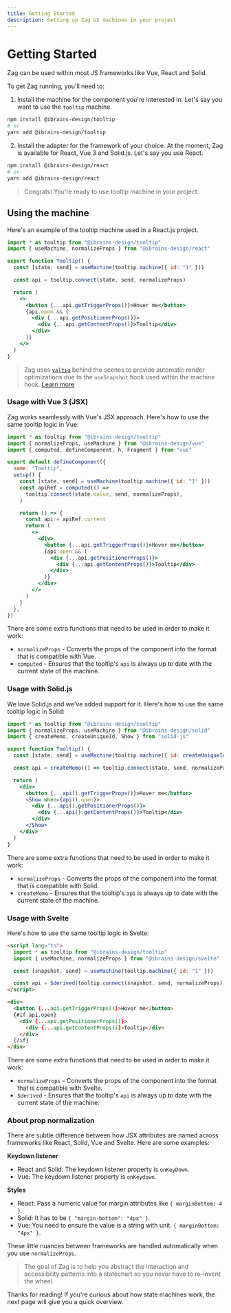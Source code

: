 ```yaml
---
title: Getting Started
description: Setting up Zag UI machines in your project
---
```


# Getting Started

Zag can be used within most JS frameworks like Vue, React and Solid.

To get Zag running, you'll need to:

1. Install the machine for the component you're interested in. Let's say you
   want to use the `tooltip` machine.

```bash
npm install @ibrains-design/tooltip
# or
yarn add @ibrains-design/tooltip
```

2. Install the adapter for the framework of your choice. At the moment, Zag is
   available for React, Vue 3 and Solid.js. Let's say you use React.

```bash
npm install @ibrains-design/react
# or
yarn add @ibrains-design/react
```

> Congrats! You're ready to use tooltip machine in your project.

## Using the machine

Here's an example of the tooltip machine used in a React.js project.

```jsx
import * as tooltip from "@ibrains-design/tooltip"
import { useMachine, normalizeProps } from "@ibrains-design/react"

export function Tooltip() {
  const [state, send] = useMachine(tooltip.machine({ id: "1" }))

  const api = tooltip.connect(state, send, normalizeProps)

  return (
    <>
      <button {...api.getTriggerProps()}>Hover me</button>
      {api.open && (
        <div {...api.getPositionerProps()}>
          <div {...api.getContentProps()}>Tooltip</div>
        </div>
      )}
    </>
  )
}
```

> Zag uses [`valtio`](https://github.com/pmndrs/valtio) behind the scenes to
> provide automatic render optimizations due to the `useSnapshot` hook used
> within the machine hook.
> [Learn more](https://github.com/pmndrs/valtio#react-via-usesnapshot)

### Usage with Vue 3 (JSX)

Zag works seamlessly with Vue's JSX approach. Here's how to use the same tooltip
logic in Vue:

```jsx
import * as tooltip from "@ibrains-design/tooltip"
import { normalizeProps, useMachine } from "@ibrains-design/vue"
import { computed, defineComponent, h, Fragment } from "vue"

export default defineComponent({
  name: "Tooltip",
  setup() {
    const [state, send] = useMachine(tooltip.machine({ id: "1" }))
    const apiRef = computed(() =>
      tooltip.connect(state.value, send, normalizeProps),
    )

    return () => {
      const api = apiRef.current
      return (
        <>
          <div>
            <button {...api.getTriggerProps()}>Hover me</button>
            {api.open && (
              <div {...api.getPositionerProps()}>
                <div {...api.getContentProps()}>Tooltip</div>
              </div>
            )}
          </div>
        </>
      )
    }
  },
})
```

There are some extra functions that need to be used in order to make it work:

- `normalizeProps` - Converts the props of the component into the format that is
  compatible with Vue.
- `computed` - Ensures that the tooltip's `api` is always up to date with the
  current state of the machine.

### Usage with Solid.js

We love Solid.js and we've added support for it. Here's how to use the same
tooltip logic in Solid:

```jsx
import * as tooltip from "@ibrains-design/tooltip"
import { normalizeProps, useMachine } from "@ibrains-design/solid"
import { createMemo, createUniqueId, Show } from "solid-js"

export function Tooltip() {
  const [state, send] = useMachine(tooltip.machine({ id: createUniqueId() }))

  const api = createMemo(() => tooltip.connect(state, send, normalizeProps))

  return (
    <div>
      <button {...api().getTriggerProps()}>Hover me</button>
      <Show when={api().open}>
        <div {...api().getPositionerProps()}>
          <div {...api().getContentProps()}>Tooltip</div>
        </div>
      </Show>
    </div>
  )
}
```

There are some extra functions that need to be used in order to make it work:

- `normalizeProps` - Converts the props of the component into the format that is
  compatible with Solid.
- `createMemo` - Ensures that the tooltip's `api` is always up to date with the
  current state of the machine.

### Usage with Svelte

Here's how to use the same tooltip logic in Svelte:

```md
<script lang="ts">
  import * as tooltip from "@ibrains-design/tooltip"
  import { useMachine, normalizeProps } from "@ibrains-design/svelte"

  const [snapshot, send] = useMachine(tooltip.machine({ id: "1" }))

  const api = $derived(tooltip.connect(snapshot, send, normalizeProps))
</script>

<div>
  <button {...api.getTriggerProps()}>Hover me</button>
  {#if api.open}
    <div {...api.getPositionerProps()}>
      <div {...api.getContentProps()}>Tooltip</div>
    </div>
  {/if}
</div>
```

There are some extra functions that need to be used in order to make it work:

- `normalizeProps` - Converts the props of the component into the format that is
  compatible with Svelte.
- `$derived` - Ensures that the tooltip's `api` is always up to date with the
  current state of the machine.

### About prop normalization

There are subtle difference between how JSX attributes are named across
frameworks like React, Solid, Vue and Svelte. Here are some examples:

**Keydown listener**

- React and Solid: The keydown listener property is `onKeyDown`.
- Vue: The keydown listener property is `onKeydown`.

**Styles**

- React: Pass a numeric value for margin attributes like `{ marginBottom: 4 }`.
- Solid: It has to be `{ "margin-bottom": "4px" }`.
- Vue: You need to ensure the value is a string with unit.
  `{ marginBottom: "4px" }`.

These little nuances between frameworks are handled automatically when you use
`normalizeProps`.

> The goal of Zag is to help you abstract the interaction and accessibility
> patterns into a statechart so you never have to re-invent the wheel.

Thanks for reading! If you're curious about how state machines work, the next
page will give you a quick overview.
